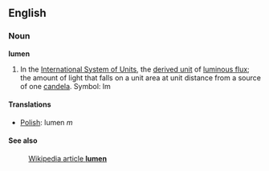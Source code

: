 ==English==
===Noun===
'''lumen'''

#In the [[International System of Units]], the [[derived unit]] of [[luminous flux]]; the amount of light that falls on a unit area at unit distance from a source of one [[candela]].  Symbol: lm

====Translations====

*[[Polish]]: lumen ''m''

====See also====
:[[en:lumen|Wikipedia article '''lumen''']]